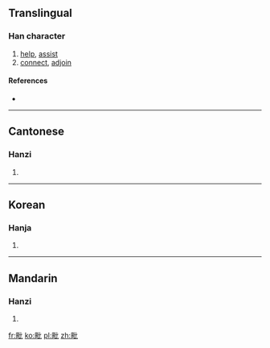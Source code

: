 {{also|毘}}
==Translingual==

===Han character===
{{Han char|rn=81|rad=比|as=05|sn=9|four=6101<sub>0</sub>|canj=田心心 (WPP)}}

# [[help]], [[assist]]
# [[connect]], [[adjoin]]

====References====
* {{Han ref|kx=0591.060|dkj=16752|dj=0983.070|hdz=21417.080|uh=6BD7|ud=27607|bh=AC73|bd=44147}}

----

==Cantonese==

===Hanzi===
{{yue-hanzi|jyut=|y=pei4}}

# {{defn|Cantonese|sort=比05}}

----

==Korean==

===Hanja===
{{ko-hanja|hangeul=비|eumhun=|rv=bi|mr=pi|y=pi}}

# {{defn|Korean|sort=比05}}

----

==Mandarin==

===Hanzi===
{{cmn-hanzi|pin=[[pí]] ([[pi2]])|wg=p'i<sup>2</sup>}}

# {{defn|Mandarin|sort=比05}}

[[fr:毗]]
[[ko:毗]]
[[pl:毗]]
[[zh:毗]]